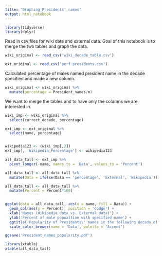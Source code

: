 ```yaml
---
title: "Graphing Presidents' names"
output: html_notebook
---
```


```r
library(tidyverse)
library(dplyr)
```

Read in csv files for wiki data and external data. Goal of this notebook is to merge the two tables and graph the data.

```r
wiki_original <- read_csv('wiki_decade_table.csv')

ext_original <- read_csv('perf_presidents.csv')
```

Calculated percentage of males named president name in the decade specified and made a new column.

```r
wiki_original <- wiki_original %>%
  mutate(percentage = President_names/n)
```

We want to merge the tables and to have only the columns we are interested in.

```r
wiki_imp <- wiki_original %>%
  select(correct_decade, percentage)

ext_imp <- ext_original %>%
  select(name, percentage)


wikipedia123 <- (wiki_imp[,2])
ext_imp[, 'Wikipedia_Percentage'] <- wikipedia123

```

```r
all_data_tall <- ext_imp %>%
  pivot_longer(-name, names_to = 'Data', values_to = 'Percent')

all_data_tall <- all_data_tall %>%
  mutate(Data = ifelse(Data == 'percentage', 'External', 'Wikipedia'))

all_data_tall <- all_data_tall %>%
  mutate(Percent = Percent*100)
    
```


```r
ggplot(data = all_data_tall, aes(x = name, fill = Data)) +
  geom_col(aes(y = Percent), position = 'dodge') +
  xlab('Names (Wikipedia data vs. External data)') +
  ylab('Percent of male popualtion with specified name') +
  ggtitle('Popularity of Presidents\' names in the following decade of their election') +
  scale_color_brewer(name = 'Data', palette = 'Accent')

ggsave('President_names_popularity.pdf')
```

```r
library(xtable)
xtable(all_data_tall)
```


